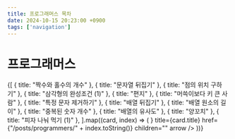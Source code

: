 ```yaml
---
title: 프로그래머스 목차
date: 2024-10-15 20:23:00 +0900
tags: ['navigation']
---
```



# 프로그래머스

<Cards>
	{[
		{ title: "짝수와 홀수의 개수" },
		{ title: "문자열 뒤집기" },
		{ title: "점의 위치 구하기" },
		{ title: "삼각형의 완성조건 (1)" },
		{ title: "편지" },
		{ title: "머쓱이보다 키 큰 사람" },
		{ title: "특정 문자 제거하기" },
		{ title: "배열 뒤집기" },
		{ title: "배열 원소의 길이" },
		{ title: "중복된 숫자 개수" },
		{ title: "배열의 유사도" },
		{ title: "양꼬치" },
		{ title: "피자 나눠 먹기 (1)" },
	].map((card, index) => (
		<Card
			key={index}
			icon={<NextraIcon name="code" />}
			title={card.title}
			href={"/posts/programmers/" + index.toString()}
			children=""
			arrow
		/>
	))}
</Cards>